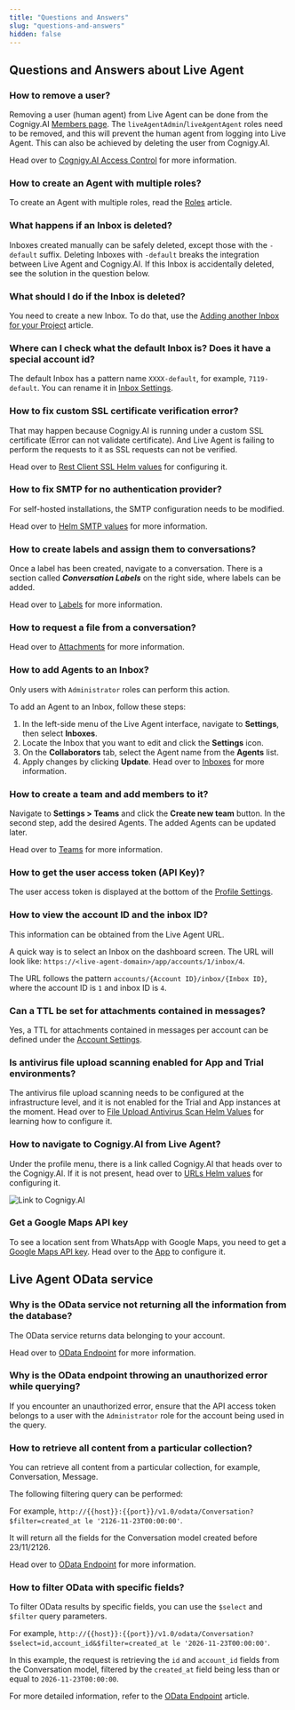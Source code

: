 ```yaml
---
title: "Questions and Answers"
slug: "questions-and-answers"
hidden: false
---
```


## Questions and Answers about Live Agent

### How to remove a user?

Removing a user (human agent) from Live Agent can be done from the Cognigy.AI [Members page](/ai/administer/access/members). The `liveAgentAdmin`/`liveAgentAgent` roles need to be removed, and this will prevent the human agent from logging into Live Agent. This can also be achieved by deleting the user from Cognigy.AI.

Head over to [Cognigy.AI Access Control](/ai/administer/access/admin-center/access-control) for more information.

### How to create an Agent with multiple roles?

To create an Agent with multiple roles, read the [Roles](/live-agent/roles#assign-roles) article.

### What happens if an Inbox is deleted?
Inboxes created manually can be safely deleted, except those with the `-default` suffix. Deleting Inboxes with `-default` breaks the integration between Live Agent and Cognigy.AI. If this Inbox is accidentally deleted, see the solution in the question below.

### What should I do if the Inbox is deleted?

You need to create a new Inbox. To do that, use the [Adding another Inbox for your Project](/live-agent/getting-started/live-agent-setup/live-agent-setup-additional-inbox) article.

### Where can I check what the default Inbox is? Does it have a special account id?

The default Inbox has a pattern name `XXXX-default`, for example, `7119-default`. You can rename it in [Inbox Settings](/live-agent/settings/inboxes).

### How to fix custom SSL certificate verification error?
That may happen because Cognigy.AI is running under a custom SSL certificate (Error can not validate certificate). And Live Agent is failing to perform the requests to it as SSL requests can not be verified.

Head over to [Rest Client SSL Helm values](/live-agent/installation/helm-values/helm-values#rest-client-ssl) for configuring it.

### How to fix SMTP for no authentication provider?

For self-hosted installations, the SMTP configuration needs to be modified.

Head over to [Helm SMTP values](/live-agent/installation/helm-values/smtp) for more information.

### How to create labels and assign them to conversations? 
Once a label has been created, navigate to a conversation. There is a section called ***Conversation Labels*** on the right side, where labels can be added.

Head over to [Labels](/live-agent/settings/labels) for more information.

### How to request a file from a conversation?

Head over to [Attachments](/live-agent/settings/attachments#request-attachments-with-the-plugin) for more information.

### How to add Agents to an Inbox?

Only users with `Administrator` roles can perform this action. 

To add an Agent to an Inbox, follow these steps:

1. In the left-side menu of the Live Agent interface, navigate to **Settings**, then select **Inboxes**.
2. Locate the Inbox that you want to edit and click the **Settings** icon.
3. On the **Collaborators** tab, select the Agent name from the **Agents** list.
4. Apply changes by clicking **Update**.
Head over to [Inboxes](/live-agent/settings/inboxes#add-agents-to-inboxes) for more information.

### How to create a team and add members to it?
Navigate to **Settings > Teams** and click the **Create new team** button. In the second step, add the desired Agents. The added Agents can be updated later.

Head over to [Teams](/live-agent/settings/teams) for more information.

### How to get the user access token (API Key)?
The user access token is displayed at the bottom of the [Profile Settings](/live-agent/profile-settings).

### How to view the account ID and the inbox ID? 
This information can be obtained from the Live Agent URL. 

A quick way is to select an Inbox on the dashboard screen. The URL will look like: ``https://<live-agent-domain>/app/accounts/1/inbox/4``.

The URL follows the pattern `accounts/{Account ID}/inbox/{Inbox ID}`, where the account ID is `1` and inbox ID is `4`.

### Can a TTL be set for attachments contained in messages?
Yes, a TTL for attachments contained in messages per account can be defined under the [Account Settings](/live-agent/settings/account-settings#ttl-for-attachments).

### Is antivirus file upload scanning enabled for App and Trial environments?
The antivirus file upload scanning needs to be configured at the infrastructure level, and it is not enabled for the Trial and App instances at the moment.
Head over to [File Upload Antivirus Scan Helm Values](/live-agent/installation/helm-values/helm-values#file-upload-antivirus-scan) for learning how to configure it.

### How to navigate to Cognigy.AI from Live Agent?
Under the profile menu, there is a link called Cognigy.AI that heads over to the Cognigy.AI. If it is not present, head over to [URLs Helm values](/live-agent/installation/helm-values/helm-values#urls) for configuring it.

<Frame>
<img src="/_assets/live-agent/LA-link-cognigy.ai-platform.png" style={{ width: 'auto' }} alt="Link to Cognigy.AI" />
</Frame>

### Get a Google Maps API key
To see a location sent from WhatsApp with Google Maps, you need to get a [Google Maps API key](https://developers.google.com/maps/documentation/javascript/get-api-key). Head over to the [App](/live-agent/installation/helm-values/helm-values#app) to configure it.


## Live Agent OData service

### Why is the OData service not returning all the information from the database?
The OData service returns data belonging to your account.

Head over to [OData Endpoint](/live-agent/tools/odata-endpoint) for more information.

### Why is the OData endpoint throwing an unauthorized error while querying?
If you encounter an unauthorized error, ensure that the API access token belongs to a user with the `Administrator` role for the account being used in the query.
### How to retrieve all content from a particular collection?


You can retrieve all content from a particular collection, for example, Conversation, Message.

The following filtering query can be performed:

For example, `http://{{host}}:{{port}}/v1.0/odata/Conversation?$filter=created_at le '2126-11-23T00:00:00'`.

It will return all the fields for the Conversation model created before 23/11/2126. 

Head over to [OData Endpoint](/live-agent/tools/odata-endpoint) for more information.

### How to filter OData with specific fields?

To filter OData results by specific fields, you can use the `$select` and `$filter` query parameters. 

For example, `http://{{host}}:{{port}}/v1.0/odata/Conversation?$select=id,account_id&$filter=created_at le '2026-11-23T00:00:00'`.

In this example, the request is retrieving the `id` and `account_id` fields from the Conversation model, filtered by the `created_at` field being less than or equal to `2026-11-23T00:00:00`.

For more detailed information, refer to the [OData Endpoint](/live-agent/tools/odata-endpoint) article.